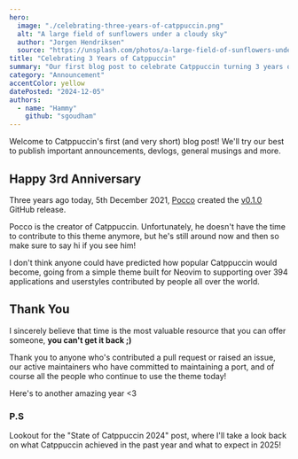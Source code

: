 ```yaml
---
hero:
  image: "./celebrating-three-years-of-catppuccin.png"
  alt: "A large field of sunflowers under a cloudy sky"
  author: "Jorgen Hendriksen"
  source: "https://unsplash.com/photos/a-large-field-of-sunflowers-under-a-cloudy-sky-H_cQ7I2FPqk"
title: "Celebrating 3 Years of Catppuccin"
summary: "Our first blog post to celebrate Catppuccin turning 3 years old :D"
category: "Announcement"
accentColor: yellow
datePosted: "2024-12-05"
authors:
  - name: "Hammy"
    github: "sgoudham"
---
```


Welcome to Catppuccin's first (and very short) blog post! We'll try our best to
publish important announcements, devlogs, general musings and more.

## Happy 3rd Anniversary

Three years ago today, 5th December 2021, [Pocco](https://github.com/pocco81)
created the
[v0.1.0](https://github.com/catppuccin/catppuccin/releases/tag/v0.1.0) GitHub
release.

Pocco is the creator of Catppuccin. Unfortunately, he doesn't have the time to
contribute to this theme anymore, but he's still around now and then so make
sure to say hi if you see him!

I don't think anyone could have predicted how popular Catppuccin would become,
going from a simple theme built for Neovim to supporting over 394 applications
and userstyles contributed by people all over the world.

## Thank You

I sincerely believe that time is the most valuable resource that you can offer
someone, **you can't get it back ;)**

Thank you to anyone who's contributed a pull request or raised an issue, our
active maintainers who have committed to maintaining a port, and of course all
the people who continue to use the theme today!

Here's to another amazing year \<3

### P.S

Lookout for the "State of Catppuccin 2024" post, where I'll take a look back on
what Catppuccin achieved in the past year and what to expect in 2025!
